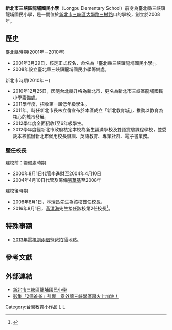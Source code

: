 {{Infobox School
| name = 新北市三峽區龍埔國民小學<br>Longpu Elementary School
| other_name =  臺北縣三峽鎮龍埔國民小學
| established = 2001年3月29日核定校名<br>2008年設立籌備處<br>2008年正式成立
| type = 市立國小(原 縣立國小)
| affiliation = 
| district = [[新北市|新北市]][[三峽區|三峽區]]
| grades = 小一至小六
| principal = [[黃清海|黃清海]]
| students = 1600～1700
| mascot = 元氣龍<br>喜閱龍<br>奇翼龍<br>寶貝龍
| free_label = 招生性別
| free_text = 男女兼收
| location = {{flagicon|TWN}}[[新北市|新北市]][[三峽區|三峽區]][[大學路|大學路]]6號
| information =
| tel=+886-2-2674-5666
| fax=+886-2-8671-4667
| website = [https://www.lpes.ntpc.edu.tw/ www.lpes.ntpc.edu.tw]
}}
'''新北市三峽區龍埔國民小學'''（Longpu Elementary School）前身為臺北縣三峽鎮龍埔國民小學，是一間位於[[新北市|新北市]][[三峽區|三峽區]][[大學路|大學路]][[三樹路|三樹路]]口的學校，創立於2008年。

==歷史==
臺北縣時期(2001年－2010年)
*2001年3月29日，核定正式校名，命名為「臺北縣三峽鎮龍埔國民小學」。
*2008年設立臺北縣三峽鎮龍埔國民小學籌備處。
新北市時期(2010年－)
*2010年12月25日，因隨台北縣升格為新北市，更名為新北市三峽區龍埔國民小學籌備處。
*2011學年度，招收第一屆低年級學生。
*2011年，時任新北市長朱立倫宣布於本區成立「新北教育城」，推動以教育為核心的城市發展。
*2012學年度全面招收1至6年級學生。
*2012學年度經新北市政府核定本校為新生額滿學校及雙語實驗課程學校，並委託本校協辦新北市候用校長儲訓、英語教育、專業社群、電子書業務。

===歷任校長===
建校前：籌備處時期
*2000年8月1日代管[[李進財|李進財]]至2004年4月10日
*2004年4月10日代管及籌備[[張華基|張華基]]至2008年
建校後時期
*2008年8月1日，林瑞昌先生為該校首任校長。
*2016年8月1日，[[黃清海|黃清海]]先生接任該校第2任校長<ref>{{cite web | title = 新北市三峽區龍埔國民小學詳細資料 - 新北市校務行政系統 | url = https://esa.ntpc.edu.tw/jsp/schdata/schdata2.jsp?schno=014815}}</ref>。
 
== 特殊事蹟 ==
*[[2013年|2013年]][[电视剧|電視劇]][[兩個爸爸|兩個爸爸]]拍攝地點。

==參考文獻==
{{reflist}}

==外部連結==
*[https://www.lpes.ntpc.edu.tw/ 新北市三峽區龍埔國民小學] {{Wayback|url=https://www.lpes.ntpc.edu.tw/ |date=20220511160603 }}
*[https://web.archive.org/web/20160304085234/http://news.housefun.com.tw/news/article/81556331150.html 影集「2個爸爸」引爆　意外讓三峽學區房火上加油！]

{{新北市國民中小學}}
[[Category:台灣教育小作品|Category:台灣教育小作品]]
[[Category:新北市立國民小學|L]]
[[Category:2008年創建的教育機構|L]]